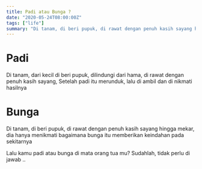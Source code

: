 ```yaml
---
title: Padi atau Bunga ?
date: "2020-05-24T08:00:00Z"
tags: ["life"]
summary: "Di tanam, di beri pupuk, di rawat dengan penuh kasih sayang hingga mekar, dia hanya menikmati bagaimana bunga itu memberikan keindahan pada sekitarnya"
---
```


# Padi

Di tanam, dari kecil di beri pupuk, dilindungi dari hama, di rawat dengan penuh kasih sayang,
Setelah padi itu merunduk, lalu di ambil dan di nikmati hasilnya

# Bunga

Di tanam, di beri pupuk, di rawat dengan penuh kasih sayang hingga mekar, dia hanya menikmati bagaimana bunga itu memberikan keindahan pada sekitarnya

Lalu kamu padi atau bunga di mata orang tua mu?
Sudahlah, tidak perlu di jawab ..